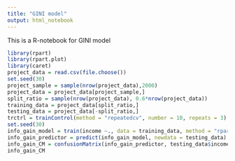 ```yaml
---
title: "GINI model"
output: html_notebook
---
```


This is a R-notebook for GINI model

```r
library(rpart)
library(rpart.plot)
library(caret)
project_data = read.csv(file.choose())
set.seed(30)
project_sample = sample(nrow(project_data),2000)
project_data = project_data[project_sample,]
split_ratio = sample(nrow(project_data), 0.6*nrow(project_data))
training_data = project_data[split_ratio,]
testing_data = project_data[-split_ratio,]
trctrl = trainControl(method = "repeatedcv", number = 10, repeats = 3)
set.seed(30)
info_gain_model = train(income ~., data = training_data, method = "rpart", parms = list(split = "gini"), trControl = trctrl, tuneLength = 10)
info_gain_predictor = predict(info_gain_model, newdata = testing_data)
info_gain_CM = confusionMatrix(info_gain_predictor, testing_data$income)
info_gain_CM
```